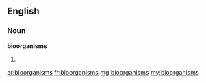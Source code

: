 ==English==

===Noun===
'''bioorganisms'''

# {{plural of|bioorganism}}

[[ar:bioorganisms]]
[[fr:bioorganisms]]
[[mg:bioorganisms]]
[[my:bioorganisms]]